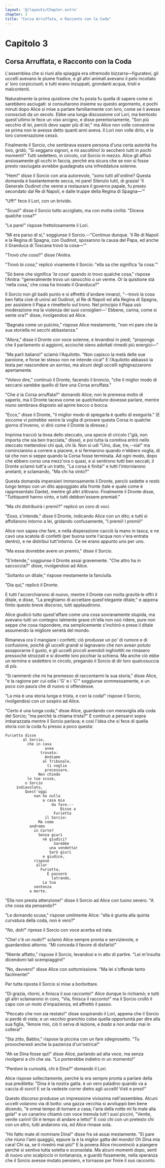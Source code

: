 ```yaml
---
layout: '@/layouts/Chapter.astro'
chapter: 3
title: "Corsa Arruffata, e Racconto con la Coda"
---
```

# Capitolo 3

## Corsa Arruffata, e Racconto con la Coda

L'assemblea che si riunì alla spiaggia era oltremodo
bizzarra—figuratevi, gli uccelli avevano le piume fradice, e gli altri
animali avevano il pelo incollato a' loro corpicciuoli; e tutti erano
inzuppati, grondanti acqua, tristi e malcontenti.

Naturalmente la prima quistione che fu posta fu quella di sapere come si
sarebbero asciugati: si consultarono insieme su questo argomento, e
pochi minuti dopo Alice si mise a parlare familiarmente con loro, come
se li avesse conosciuti da un secolo. Ebbe una lunga discussione col
Lori, ma bentosto quest'ultimo le fece un viso arcigno, e disse
perentoriamente, "Son più vecchio di lei, perciò devo saper più di lei;"
ma Alice non volle convenirne se prima non le avesse detto quanti anni
aveva. Il Lori non volle dirlo, e la loro conversazione cessò.

Finalmente il Sorcio, che sembrava essere persona d'una certa autorità
fra loro, gridò, "Si seggano signori, e mi ascoltino! _Io_ seccherò
tutti in pochi momenti!" Tutti sedettero, in circolo, col Sorcio in
mezzo. Alice gli affisò ansiosamente gli occhi in faccia, perchè era
sicura che se non si fosse presto rasciugata avrebbe guadagnata una
infreddatura solenne.

"Hem!" disse il Sorcio con aria autorevole, "sono tutti all'ordine?
Questa domanda è bastantemente secca, mi pare! Silenzio tutti, di
grazia! 'Il Generale Oudinot che venne a restaurare il governo papale,
fu presto secondato dal Re di Napoli, e dalle truppe della Regina di
Spagna—'"

"Uff!" fece il Lori, con un brivido.

"Scusi!" disse il Sorcio tutto accigliato, ma con molta civiltà: "Diceva
qualche cosa?"

"Le pare!" rispose frettolosamente il Lori.

"Mi era parso di sì," soggiunse il Sorcio.--"Continuo dunque. 'Il Re di
Napoli e la Regina di Spagna, con Oudinot, sposarono la causa del Papa,
ed anche il Granduca di Toscana trovò la cosa—'"

"Trovò _che cosa_?" disse l'Anitra.

"Trovò _la cosa_," replicò vivamente il Sorcio: "ella sa che significa
'la cosa.'"

"Sò bene che significa '_la cosa_' quando _io_ trovo qualche cosa,"
rispose l'Anitra: "generalmente trovo un ranocchio o un verme. Or la
quistione stà 'nella cosa,' che cosa ha trovato il Granduca?"

Il Sorcio non gli badò punto e si affrettò d'andare innanzi, "--trovò la
cosa ben fatta cioè di unirsi ad Oudinot, al Re di Napoli ed alla
Regina di Spagna, per assistere il Papa e rimetterlo sul trono. Nel
principio il Papa usò moderazione ma la violenza dei suoi
consiglieri—' Ebbene, carina, come si sente ora?" disse, rivolgendosi
ad Alice.

"Bagnata come un pulcino," rispose Alice mestamente, "non mi pare che la
sua storiella mi secchi abbastanza."

"Allora," disse il Dronte con voce solenne, e levandosi in piedi,
"propongo che il parlamento si aggiorni, acciochè sieno adottati rimedii
più energici—"

"Ma parli italiano!" sclamò l'Aquilotto. "Non capisco la metà delle sue
parolone, e forse lei stesso non ne intende cica!" E l'Aquilotto abbassò
la testa per nascondere un sorriso, ma alcuni degli uccelli
sghignazzarono apertamente.

"Volevo dire," continuò il Dronte, facendo il broncio, "che il miglior
modo di seccarsi sarebbe quello di fare una Corsa arruffata."

"Che _è_ la Corsa arruffata?" domandò Alice; non le premeva molto di
saperlo, ma il Dronte taceva come se _qualcheduno_ dovesse parlare,
mentre niuno sembrava disposto ad aprire becco o bocca.

"Ecco," disse il Dronte, "il miglior modo di spiegarla è quello di
eseguirla." (E siccome vi potrebbe venire la voglia di provare questa
Corsa in qualche giorno d'inverno, vi dirò come il Dronte la diresse.)

Imprima tracciò la linea dello steccato, una specie di circolo ("già,
non importa che sia ben tracciata," disse), e poi tutta la comitiva
entrò nello steccato mettendosi chi quà, chi là. Non si udì "Uno, due,
tre,--via!" ma cominciarono a correre a piacere, e si fermarono quando
n'ebbero voglia, di tal che non si seppe quando la Corsa fosse
terminata. Ad ogni modo, dopo che ebbero corso una mezz'ora o quasi, e
si sentirono tutti ben seccati, il Dronte sclamò tutt'a un tratto, "La
corsa è finita!" e tutti l'intorniarono anelanti, e sclamando, "Ma chi
ha vinto?"

Questa domanda impensierì immensamente il Dronte, perciò sedette e restò
lungo tempo con un dito appoggiato alla fronte (tale e quale come è
rappresentato Dante), mentre gli altri zittivano. Finalmente il Dronte
disse, "_Tuttiquanti_ hanno vinto, e tutti debbon'essere premiati."

"Ma chi distribuirà i premii?" replicò un coro di voci.

"_Essa_, s'intende," disse il Dronte, indicando Alice con un dito; e
tutti si affollarono intorno a lei, gridando confusamente, "I premii! I
premii!"

Alice non sapea che fare, e nella disperazione cacciò la mano in tasca,
e ne cavò una scatola di confetti (per buona sorte l'acqua non v'era
entrata dentro), e ne distribuì tutt'intorno. Ce ne erano appunto uno
per uno.

"Ma essa dovrebbe avere un premio," disse il Sorcio.

"S'intende," soggiunse il Dronte assai gravemente. "Che altro ha in
saccoccia?" disse, rivolgendosi ad Alice.

"Soltanto un ditale," rispose mestamente la fanciulla.

"Dia quì," replicò il Dronte.


E tutti l'accerchiarono di nuovo, mentre il Dronte con molta gravità le
offrì il ditale, e disse, "La preghiamo di accettare quest'elegante
ditale;" e appena finito questo breve discorso, tutti applaudirono.

Alice giudicò tutto quest'affare come una cosa sovranamente stupida, ma
avevano tutti un contegno talmente grave ch'ella non osò ridere, pure
non seppe che cosa rispondere, ma semplicemente s'inchinò e prese il
ditale assumendo la migliore serietà del mondo.

Rimaneva ora il mangiare i confetti; ciò produsse un po' di rumore e di
confusione, poichè gli uccelli grandi si lagnavano che non avean potuto
assaporarne il gusto, e gli uccelli piccoli avendoli inghiottiti ne
rimasero pressochè strozzati e si dovette loro picchiar la schiena. Ma
anche ciò ebbe un termine e sedettero in circolo, pregando il Sorcio di
dir loro qualcosuccia di più.

"Si rammenti che mi ha promesso di raccontarmi la sua storia," disse
Alice, "e la ragione per cui odia i 'G' e i 'C'" soggiunse
sommessamente, e un poco con paura che di nuovo si offendesse.

"La mia è una storia lunga e trista, e con la coda!" rispose il Sorcio,
rivolgendosi con un sospiro ad Alice.

"Certo _è_ una lunga coda," disse Alice, guardando con meraviglia alla
coda del Sorcio; "ma perchè la chiama trista?" E continuò a pensarvi
sopra imbarazzata mentre il Sorcio parlava; e così l'idea che si fece di
quella storia con la coda fu presso a poco questa:

    Furietta disse
            al Sorcio,
              che in casa
                      avea
                    trovato:
                      Andiamo
                     al Tribunale,
                       ti voglio
                      processare.
                   Non chiedo
              le tue scuse,
             o Sorcio
         indiavolato,
             Quest'oggi
                 non ho nulla
                     a casa mia
                         da fare.--
                             Disse a
                          Furietta
                      il Sorcio:
                   Ma come
               andremo
                 in Corte?
                   Senza giurì
                     nè giudici?
                          Sarebbe
                        una vendetta!
                        Sarò giurì
                     e giudice,
                 rispose
                  allor
                    Furietta,
                       E passerò
                         latrando,
                     La tua
                 sentenza
               a morte.

"Ella non presta attenzione!" disse il Sorcio ad Alice con tuono severo.
"A che cosa sta pensando?"

"Le domando scusa," rispose umilmente Alice: "ella è giunta alla quinta
curvatura della coda, non è vero?"

"_No, doh!_" riprese il Sorcio con voce acerba ed irata.

"Che! c'è un _nodo_?" sclamò Alice sempre pronta e servizievole, e
guardandosi attorno. "Mi conceda il favore di disfarlo!"

"Niente affatto," rispose il Sorcio, levandosi e in atto di partire.
"Lei m'insulta dicendomi tali scempiaggini!"

"No, davvero!" disse Alice con sottomissione. "Ma lei s'offende tanto
facilmente!"

Per tutta riposta il Sorcio si mise a borbottare.

"Di grazia, ritorni, e finisca il suo racconto!" Alice dunque lo
richiamò; e tutti gli altri sclamarono in coro, "Via, finisca il
racconto!" ma il Sorcio crollò il capo con un moto d'impazienza, ed
affrettò il passo.

"Peccato che non sia restato!" disse sospirando il Lori, appena che il
Sorcio si perdè di vista; e un vecchio granchio colse quella opportunità
per dire alla sua figlia, "Amore mio, ciò ti serva di lezione, e _bada_
a non andar mai in collera!"

"Sta zitto, Babbo," rispose la piccina con un fare sdegnosetto. "Tu
provocheresti anche la pazienza d'un'ostrica!"

"Ah se Dina fosse quì!" disse Alice, parlando ad alta voce, ma senza
rivolgersi a chi che sia. "Lo porterebbe indietro in un momento!"

"Perdoni la curiosità, chi è Dina?" domandò il Lori.

Alice rispose sollecitamente, perchè la era sempre pronta a parlare
della sua prediletta: "Dina è la nostra gatta. è un vero paladino quando
va a caccia di sorci! E se la vedeste correr dietro agli uccelli! Visti
e presi!"

Questo discorso produsse un impressione vivissima nell'assemblea. Alcuni
uccelli volarono via di botto: una gazza vecchia si avviluppò ben bene
dicendo, "è ormai tempo di tornare a casa; l'aria della notte mi fa male
alla gola!" e un canarino chiamò con voce tremula tutt'i suoi piccini,
"Venite, venite carini! Gli è tempo di andare a letto!" E così chi con
un pretesto chi con un altro, tutti andarono via, ed Alice rimase sola.

"Ho fatto male di nominare Dina!" disse fra sè assai mestamente. "Ei
pare che niuno l'ami quaggiù, eppure la è la miglior gatta del mondo! Oh
Dina mia cara! Chi sa, se ti rivedrò mai più!" E la povera Alice
rincominciò a piangere perchè si sentiva tutta soletta e sconsolata. Ma
alcuni momenti dopo, sentì di nuovo uno scalpiccío in lontananza, e
guardò fissamente, nella speranza che il Sorcio avesse mutato pensiero,
e tornasse per finire il suo racconto.
